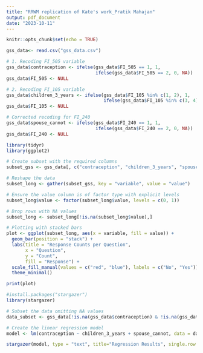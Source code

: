 ---
title: "RRWM replication of Kate's work_Pratik Mahajan"
output: pdf_document
date: "2023-10-11"
---

```{r setup, include=FALSE}
knitr::opts_chunk$set(echo = TRUE)
```

```{r}
gss_data<- read.csv("gss_data.csv")
```

```{r}
# 1. Recoding FI_505 variable
gss_data$contraception <- ifelse(gss_data$FI_505 == 1, 1, 
                                 ifelse(gss_data$FI_505 == 2, 0, NA))
gss_data$FI_505 <- NULL 

# 2. Recoding FI_105 variable
gss_data$children_3_years <- ifelse(gss_data$FI_105 %in% c(1, 2), 1, 
                                    ifelse(gss_data$FI_105 %in% c(3, 4), 0, NA))
gss_data$FI_105 <- NULL

# Corrected recoding for FI_240
gss_data$spouse_cannot <- ifelse(gss_data$FI_240 == 1, 1, 
                                 ifelse(gss_data$FI_240 == 2, 0, NA))
gss_data$FI_240 <- NULL  

```

```{r}
library(tidyr)
library(ggplot2)

# Create subset with the required columns
subset_gss <- gss_data[, c("contraception", "children_3_years", "spouse_cannot")]

# Reshape the data
subset_long <- gather(subset_gss, key = "variable", value = "value")

# Ensure the value column is of factor type with explicit levels
subset_long$value <- factor(subset_long$value, levels = c(0, 1))

# Drop rows with NA values
subset_long <- subset_long[!is.na(subset_long$value),]

# Plotting with stacked bars
plot <- ggplot(subset_long, aes(x = variable, fill = value)) +
  geom_bar(position = "stack") +
  labs(title = "Response Counts per Question",
       x = "Question",
       y = "Count",
       fill = "Response") +
  scale_fill_manual(values = c("red", "blue"), labels = c("No", "Yes")) + 
  theme_minimal()

print(plot)

```

```{r}
#install.packages("stargazer")
library(stargazer)
```

```{r}
# Subset the data omitting NA values
data_subset <- gss_data[!is.na(gss_data$contraception) & !is.na(gss_data$children_3_years) & !is.na(gss_data$spouse_cannot),]

# Create the linear regression model
model <- lm(contraception ~ children_3_years + spouse_cannot, data = data_subset)

```

```{r}
stargazer(model, type = "text", title="Regression Results", single.row = TRUE)


```

